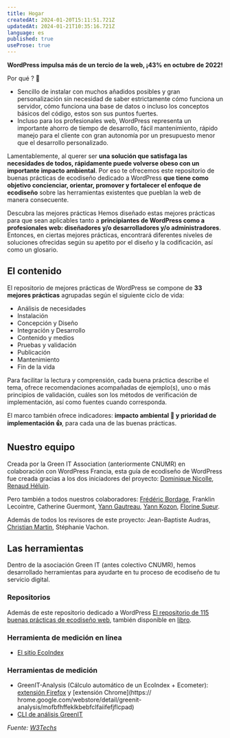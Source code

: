 ```yaml
---
title: Hogar
createdAt: 2024-01-20T15:11:51.721Z
updatedAt: 2024-01-21T10:35:16.721Z
language: es
published: true
useProse: true
---
```


**WordPress impulsa más de un tercio de la web, ¡43% en octubre de 2022!**

Por qué ? 🤔

- Sencillo de instalar con muchos añadidos posibles y gran personalización sin necesidad de saber estrictamente cómo funciona un servidor, cómo funciona una base de datos o incluso los conceptos básicos del código, estos son sus puntos fuertes.
- Incluso para los profesionales web, WordPress representa un importante ahorro de tiempo de desarrollo, fácil mantenimiento, rápido manejo para el cliente con gran autonomía por un presupuesto menor que el desarrollo personalizado.

Lamentablemente, al querer ser **una solución que satisfaga las necesidades de todos, rápidamente puede volverse obeso con un importante impacto ambiental**. Por eso te ofrecemos este repositorio de buenas prácticas de ecodiseño dedicado a WordPress **que tiene como objetivo concienciar, orientar, promover y fortalecer el enfoque de ecodiseño** sobre las herramientas existentes que pueblan la web de manera consecuente.

<CTAWithIcon
  label="Descubra las mejores prácticas"
  url="/es/fiches"
  target="_self"
/>

Descubra las mejores prácticas Hemos diseñado estas mejores prácticas para que sean aplicables tanto a **principiantes de WordPress como a profesionales web: diseñadores y/o desarrolladores y/o administradores**. Entonces, en ciertas mejores prácticas, encontrará diferentes niveles de soluciones ofrecidas según su apetito por el diseño y la codificación, así como un glosario.

## El contenido

El repositorio de mejores prácticas de WordPress se compone de **33 mejores prácticas** agrupadas según el siguiente ciclo de vida:

- Análisis de necesidades
- Instalación
- Concepción y Diseño
- Integración y Desarrollo
- Contenido y medios
- Pruebas y validación
- Publicación
- Mantenimiento
- Fin de la vida

Para facilitar la lectura y comprensión, cada buena práctica describe el tema, ofrece recomendaciones acompañadas de ejemplo(s), uno o más principios de validación, cuáles son los métodos de verificación de implementación, así como fuentes cuando corresponda.

El marco también ofrece indicadores: **impacto ambiental 🌱 y prioridad de implementación 👍**, para cada una de las buenas prácticas.

## Nuestro equipo

Creada por la Green IT Association (anteriormente CNUMR) en colaboración con WordPress Francia, esta guía de ecodiseño de WordPress fue creada gracias a los dos iniciadores del proyecto: [Dominique Nicolle](https://www.pix-e.fr/), [Renaud Héluin](https://novagaia.fr/).

Pero también a todos nuestros colaboradores: [Frédéric Bordage](https://fr.linkedin.com/in/fbordage), Franklin Lecointre, Catherine Guermont, [Yann Gautreau](https://www.yanngautreau.fr/), [Yann Kozon](https://www.yannkozon.com/), [Florine Sueur](https://www.florinesueur.fr/).

Además de todos los revisores de este proyecto: Jean-Baptiste Audras, [Christian Martin](https://www.nuweb.fr/), Stéphanie Vachon.

<CTAWithIcon
  icon="tabler:brand-github"
  label="Haz una contribución"
  url="https://github.com/cnumr/best-practices-wordpress/blob/main/CONTRIBUTING.md/"
  target="_blank"
/>

## Las herramientas

Dentro de la asociación Green IT (antes colectivo CNUMR), hemos desarrollado herramientas para ayudarte en tu proceso de ecodiseño de tu servicio digital.

### Repositorios

Además de este repositorio dedicado a WordPress [El repositorio de 115 buenas prácticas de ecodiseño web](https://github.com/cnumr/best-practices/), también disponible en [libro](https://ecoconceptionweb.com/).

### Herramienta de medición en línea

- [El sitio EcoIndex](https://www.ecoindex.fr/)

### Herramientas de medición

- GreenIT-Analysis (Cálculo automático de un EcoIndex + Ecometer): [extensión Firefox](https://addons.mozilla.org/fr/firefox/addon/greenit-analysis/) y [extensión Chrome](https:// hrome.google.com/webstore/detail/greenit-analysis/mofbfhffeklkbebfclfaiifefjflcpad)
- [CLI de análisis GreenIT](https://github.com/cnumr/GreenIT-Analysis-cli)

_Fuente: [W3Techs](https://w3techs.com/technologies/history_overview/content_management/all)_
